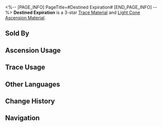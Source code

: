 <%-- [PAGE_INFO]
PageTitle=#Destined Expiration#
[END_PAGE_INFO] --%>
{{Item Infobox
|id          = 110192
|image       = Item Destined Expiration.png{{subst:void|<!--$UPLOAD:<<SpriteOutput/ItemFigures/110192.png>-<Item Destined Expiration.png>-<Item Icons>>-->}}
|type        = Trace Material
|type2       = Light Cone Ascension Material
|invCategory = Upgrade Materials
|rarity      = 3
|effect      = 
|description = Embedded in the deceased's brow, piercing through the crevice of matter, this bullet forever resides where its bullet hole should be. Used to level up Traces moderately for {{Color|h|The Hunt}} characters.
|source1     = [[Calyx: SoulGlad™ Scorchsand Audition Venue]]
|source2     = [[Omni-Synthesizer]] &mdash; Material Synthesis
|source3     = [[Embers Exchange]]
|source4     = [[Omni-Synthesizer]] &mdash; Material Exchange
}}
{{Description|It traversed the winding paths amidst legions of soldiers, pierced through the weakest point of the stoutest helmets, and finally came to rest at the center of the skull of the invincible tyrant, emitting a whisper-like sigh. Its arrival came like a fatal coincidence. Its arrival was akin to an endpoint that all were fated to meet.<br /><br />''"Sometimes, the bullet hole precedes the trajectory."''}}
'''Destined Expiration''' is a 3-star [[Trace Material]] and [[Light Cone Ascension Material]].

==Sold By==
{{Shop Availability}}

==Ascension Usage==
{{Ascension Usage}}

==Trace Usage==
{{Trace Usage}}

==Other Languages==
{{Other Languages
|en   = Destined Expiration
|zhs  = 命定死因
|zht  = 命定死因
|ja   = 定められた死因
|ko   = 숙명적인 사인
|es   = Deceso predestinado
|fr   = Extinction destinée
|ru   = Судьбоносная смерть
|th   = Destined Expiration
|vi   = Chết Do Số Trời
|de   = Schicksalhafte Todesursache
|id   = Destined Expiration
|pt   = Expiração do Destino
}}

==Change History==
{{Change History|2.2}}

==Navigation==
{{Upgrade Material Navbox}}